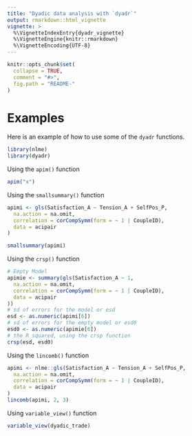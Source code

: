 ```yaml
---
title: "Dyadic data analysis with `dyadr`"
output: rmarkdown::html_vignette
vignette: >
  %\VignetteIndexEntry{dyadr_vignette}
  %\VignetteEngine{knitr::rmarkdown}
  %\VignetteEncoding{UTF-8}
---
```


```r
knitr::opts_chunk$set(
  collapse = TRUE,
  comment = "#>",
  fig.path = "README-"
)
```


# Examples

Here is an example of how to use some of the `dyadr` functions.

```r
library(nlme)
library(dyadr)
```

Using the `apim()` function
```r
apim("x")
```

Using the `smallsummary()` function

```r
apimi <- gls(Satisfaction_A ~ Tension_A + SelfPos_P,
  na.action = na.omit,
  correlation = corCompSymm(form = ~ 1 | CoupleID),
  data = acipair
)

smallsummary(apimi)
```

Using the `crsp()` function

```r
# Empty Model
apimie <- summary(gls(Satisfaction_A ~ 1,
  na.action = na.omit,
  correlation = corCompSymm(form = ~ 1 | CoupleID),
  data = acipair
))
# sd of errors for the model or esd
esd <- as.numeric(apimi[6])
# sd of errors for the empty model or esd0
esd0 <- as.numeric(apimie[6])
# the R squared, using the crsp function
crsp(esd, esd0)
```

Using the `lincomb()` function

```r
apimi <- nlme::gls(Satisfaction_A ~ Tension_A + SelfPos_P,
  na.action = na.omit,
  correlation = corCompSymm(form = ~ 1 | CoupleID),
  data = acipair
)
lincomb(apimi, 2, 3)
```

Using `variable_view()` function

```r
variable_view(dyadic_trade)
```











